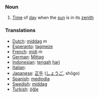=== Noun ===

# [[Time]] of [[day]] when the [[sun]] is in its [[zenith]]

=== Translations ===
*[[Dutch]]: [[middag]] ''m''
*[[Esperanto]]: [[tagmeze]]
*[[French]]: [[midi]] ''m''
*[[German]]: [[Mittag]]
*[[Indonesian]]: [[tengah]] [[hari]]
*[[Italian]]: [[]]
*[[Japanese]]: [[正午]] ([[しょうご]], shōgo)
*[[Spanish]]: [[mediodia]]
*[[Swedish]]: [[middag]]
*[[Turkish]]: [[öğle]]